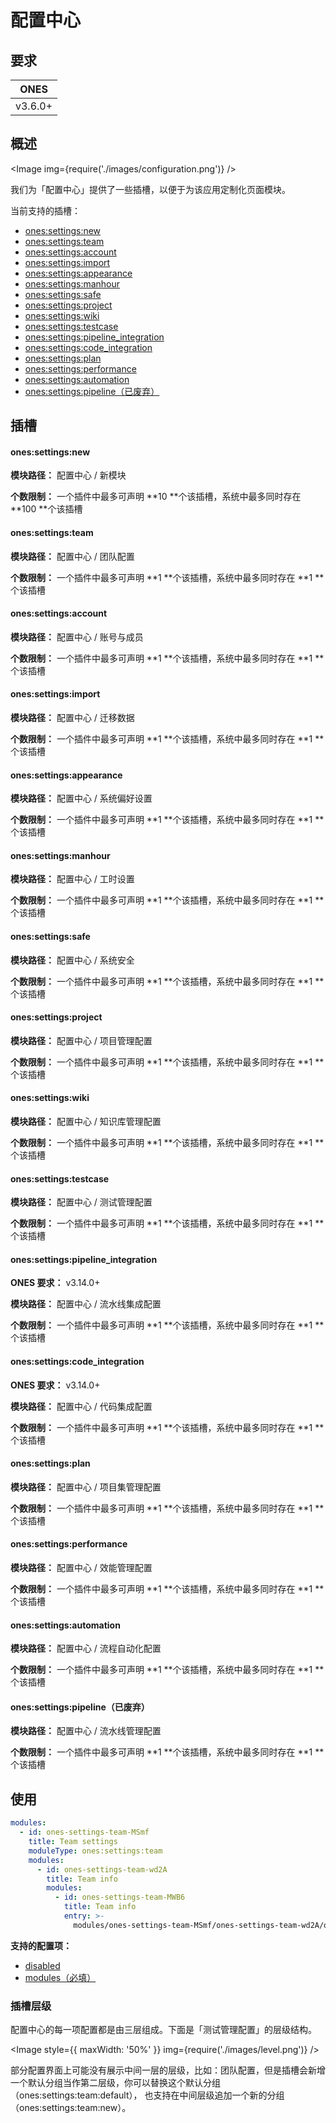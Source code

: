 # 配置中心


## 要求

|  ONES   |
| :-----: |
| v3.6.0+ |

## 概述

<Image img={require('./images/configuration.png')} />

我们为「配置中心」提供了一些插槽，以便于为该应用定制化页面模块。

当前支持的插槽：

- [ones:settings:new](#onessettingsnew)
- [ones:settings:team](#onessettingsteam)
- [ones:settings:account](#onessettingsaccount)
- [ones:settings:import](#onessettingsimport)
- [ones:settings:appearance](#onessettingsappearance)
- [ones:settings:manhour](#onessettingsmanhour)
- [ones:settings:safe](#onessettingssafe)
- [ones:settings:project](#onessettingsproject)
- [ones:settings:wiki](#onessettingswiki)
- [ones:settings:testcase](#onessettingstestcase)
- [ones:settings:pipeline_integration](#onessettingspipeline_integration)
- [ones:settings:code_integration](#onessettingscode_integration)
- [ones:settings:plan](#onessettingsplan)
- [ones:settings:performance](#onessettingsperformance)
- [ones:settings:automation](#onessettingsautomation)
- [ones:settings:pipeline（已废弃）](#onessettingspipeline已废弃)

## 插槽

#### ones:settings:new

**模块路径：** 配置中心 / 新模块

**个数限制：** 一个插件中最多可声明 **10 **个该插槽，系统中最多同时存在 **100 **个该插槽

#### ones:settings:team

**模块路径：** 配置中心 / 团队配置

**个数限制：** 一个插件中最多可声明 **1 **个该插槽，系统中最多同时存在 **1 **个该插槽

#### ones:settings:account

**模块路径：** 配置中心 / 账号与成员

**个数限制：** 一个插件中最多可声明 **1 **个该插槽，系统中最多同时存在 **1 **个该插槽

#### ones:settings:import

**模块路径：** 配置中心 / 迁移数据

**个数限制：** 一个插件中最多可声明 **1 **个该插槽，系统中最多同时存在 **1 **个该插槽

#### ones:settings:appearance

**模块路径：** 配置中心 / 系统偏好设置

**个数限制：** 一个插件中最多可声明 **1 **个该插槽，系统中最多同时存在 **1 **个该插槽

#### ones:settings:manhour

**模块路径：** 配置中心 / 工时设置

**个数限制：** 一个插件中最多可声明 **1 **个该插槽，系统中最多同时存在 **1 **个该插槽

#### ones:settings:safe

**模块路径：** 配置中心 / 系统安全

**个数限制：** 一个插件中最多可声明 **1 **个该插槽，系统中最多同时存在 **1 **个该插槽

#### ones:settings:project

**模块路径：** 配置中心 / 项目管理配置

**个数限制：** 一个插件中最多可声明 **1 **个该插槽，系统中最多同时存在 **1 **个该插槽

#### ones:settings:wiki

**模块路径：** 配置中心 / 知识库管理配置

**个数限制：** 一个插件中最多可声明 **1 **个该插槽，系统中最多同时存在 **1 **个该插槽

#### ones:settings:testcase

**模块路径：** 配置中心 / 测试管理配置

**个数限制：** 一个插件中最多可声明 **1 **个该插槽，系统中最多同时存在 **1 **个该插槽

#### ones:settings:pipeline_integration

**ONES 要求：** v3.14.0+

**模块路径：** 配置中心 / 流水线集成配置

**个数限制：** 一个插件中最多可声明 **1 **个该插槽，系统中最多同时存在 **1 **个该插槽

#### ones:settings:code_integration

**ONES 要求：** v3.14.0+

**模块路径：** 配置中心 / 代码集成配置

**个数限制：** 一个插件中最多可声明 **1 **个该插槽，系统中最多同时存在 **1 **个该插槽

#### ones:settings:plan

**模块路径：** 配置中心 / 项目集管理配置

**个数限制：** 一个插件中最多可声明 **1 **个该插槽，系统中最多同时存在 **1 **个该插槽

#### ones:settings:performance

**模块路径：** 配置中心 / 效能管理配置

**个数限制：** 一个插件中最多可声明 **1 **个该插槽，系统中最多同时存在 **1 **个该插槽

#### ones:settings:automation

**模块路径：** 配置中心 / 流程自动化配置

**个数限制：** 一个插件中最多可声明 **1 **个该插槽，系统中最多同时存在 **1 **个该插槽

#### ones:settings:pipeline（已废弃）

**模块路径：** 配置中心 / 流水线管理配置

**个数限制：** 一个插件中最多可声明 **1 **个该插槽，系统中最多同时存在 **1 **个该插槽

## 使用

```yaml
modules:
  - id: ones-settings-team-MSmf
    title: Team settings
    moduleType: ones:settings:team
    modules:
      - id: ones-settings-team-wd2A
        title: Team info
        modules:
          - id: ones-settings-team-MWB6
            title: Team info
            entry: >-
              modules/ones-settings-team-MSmf/ones-settings-team-wd2A/ones-settings-team-MWB6/index.html
```

**支持的配置项：**

- [disabled](../../../../reference/config/plugin.yaml#disabled)
- [modules（必填）](../../../../reference/config/plugin.yaml#subModule)

### 插槽层级

配置中心的每一项配置都是由三层组成。下面是「测试管理配置」的层级结构。

<Image style={{ maxWidth: '50%' }} img={require('./images/level.png')} />

部分配置界面上可能没有展示中间一层的层级，比如：团队配置，但是插槽会新增一个默认分组当作第二层级，你可以替换这个默认分组（ones:settings:team:default），
也支持在中间层级追加一个新的分组（ones:settings:team:new）。
